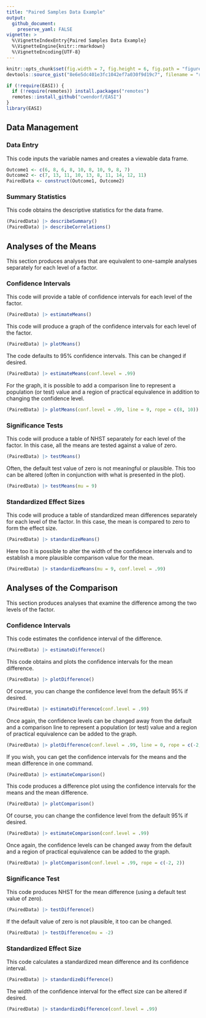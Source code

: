 ```yaml
---
title: "Paired Samples Data Example"
output:
  github_document:
    preserve_yaml: FALSE
vignette: >
  %\VignetteIndexEntry{Paired Samples Data Example}
  %\VignetteEngine{knitr::rmarkdown}
  %\VignetteEncoding{UTF-8}
---
```


```r
knitr::opts_chunk$set(fig.width = 7, fig.height = 6, fig.path = "figures/", echo = TRUE, warning = FALSE, message = FALSE)
devtools::source_gist("8e6e5dc401e3fc1042ef7a030f9d19c7", filename = "revised_toc.R")
```

```r
if (!require(EASI)) {
  if (!require(remotes)) install.packages("remotes")
  remotes::install_github("cwendorf/EASI")
}
library(EASI)
```

## Data Management

### Data Entry

This code inputs the variable names and creates a viewable data frame.
```r
Outcome1 <- c(6, 8, 6, 8, 10, 8, 10, 9, 8, 7)
Outcome2 <- c(7, 13, 11, 10, 13, 8, 11, 14, 12, 11)
PairedData <- construct(Outcome1, Outcome2)
```

### Summary Statistics

This code obtains the descriptive statistics for the data frame.
```r
(PairedData) |> describeSummary()
(PairedData) |> describeCorrelations()
```

## Analyses of the Means

This section produces analyses that are equivalent to one-sample analyses separately for each level of a factor.

### Confidence Intervals

This code will provide a table of confidence intervals for each level of the factor.
```r
(PairedData) |> estimateMeans()
```

This code will produce a graph of the confidence intervals for each level of the factor.
```r
(PairedData) |> plotMeans()
```

The code defaults to 95% confidence intervals. This can be changed if desired.
```r
(PairedData) |> estimateMeans(conf.level = .99)
```

For the graph, it is possible to add a comparison line to represent a population (or test) value and a region of practical equivalence in addition to changing the confidence level.
```r
(PairedData) |> plotMeans(conf.level = .99, line = 9, rope = c(8, 10))
```

### Significance Tests

This code will produce a table of NHST separately for each level of the factor. In this case, all the means are tested against a value of zero.
```r
(PairedData) |> testMeans()
```

Often, the default test value of zero is not meaningful or plausible. This too can be altered (often in conjunction with what is presented in the plot).
```r
(PairedData) |> testMeans(mu = 9)
```

### Standardized Effect Sizes

This code will produce a table of standardized mean differences separately for each level of the factor. In this case, the mean is compared to zero to form the effect size.
```r
(PairedData) |> standardizeMeans()
```

Here too it is possible to alter the width of the confidence intervals and to establish a more plausible comparison value for the mean.
```r
(PairedData) |> standardizeMeans(mu = 9, conf.level = .99)
```

## Analyses of the Comparison

This section produces analyses that examine the difference among the two levels of the factor.

### Confidence Intervals

This code estimates the confidence interval of the difference.
```r
(PairedData) |> estimateDifference()
```

This code obtains and plots the confidence intervals for the mean difference.
```r
(PairedData) |> plotDifference()
```

Of course, you can change the confidence level from the default 95% if desired.
```r
(PairedData) |> estimateDifference(conf.level = .99)
```

Once again, the confidence levels can be changed away from the default and a comparison line to represent a population (or test) value and a region of practical equivalence can be added to the graph.
```r
(PairedData) |> plotDifference(conf.level = .99, line = 0, rope = c(-2, 2))
```

If you wish, you can get the confidence intervals for the means and the mean difference in one command.
```r
(PairedData) |> estimateComparison()
```

This code produces a difference plot using the confidence intervals for the means and the mean difference.
```r
(PairedData) |> plotComparison()
```

Of course, you can change the confidence level from the default 95% if desired.
```r
(PairedData) |> estimateComparison(conf.level = .99)
```

Once again, the confidence levels can be changed away from the default and a region of practical equivalence can be added to the graph.
```r
(PairedData) |> plotComparison(conf.level = .99, rope = c(-2, 2))
```

### Significance Test

This code produces NHST for the mean difference (using a default test value of zero).
```r
(PairedData) |> testDifference()
```

If the default value of zero is not plausible, it too can be changed.
```r
(PairedData) |> testDifference(mu = -2)
```

### Standardized Effect Size

This code calculates a standardized mean difference and its confidence interval.
```r
(PairedData) |> standardizeDifference()
```

The width of the confidence interval for the effect size can be altered if desired.
```r
(PairedData) |> standardizeDifference(conf.level = .99)
```
